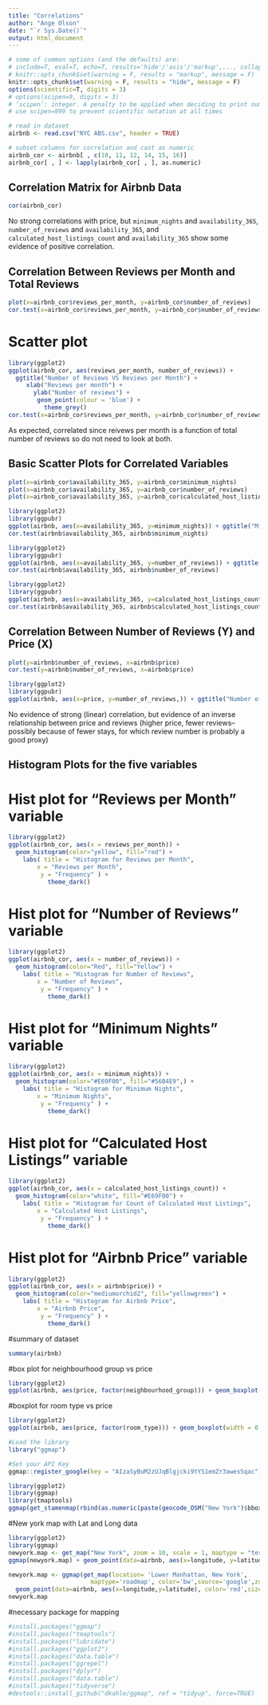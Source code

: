 ```yaml
---
title: "Correlations"
author: "Ange Olson"
date: "`r Sys.Date()`"
output: html_document
---
```


```r
# some of common options (and the defaults) are: 
# include=T, eval=T, echo=T, results='hide'/'asis'/'markup',..., collapse=F, warning=T, message=T, error=T, cache=T, fig.width=6, fig.height=4, fig.dim=c(6,4) #inches, fig.align='left'/'center','right', 
# knitr::opts_chunk$set(warning = F, results = "markup", message = F)
knitr::opts_chunk$set(warning = F, results = "hide", message = F)
options(scientific=T, digits = 3) 
# options(scipen=9, digits = 3) 
# ‘scipen’: integer. A penalty to be applied when deciding to print numeric values in fixed or exponential notation.  Positive values bias towards fixed and negative towards scientific notation: fixed notation will be preferred unless it is more than ‘scipen’ digits wider.
# use scipen=999 to prevent scientific notation at all times
```


```r
# read in dataset
airbnb <- read.csv("NYC ABS.csv", header = TRUE)

# subset columns for correlation and cast as numeric
airbnb_cor <- airbnb[ , c(10, 11, 12, 14, 15, 16)]
airbnb_cor[ , ] <- lapply(airbnb_cor[ , ], as.numeric)
```

## Correlation Matrix for Airbnb Data
```r
cor(airbnb_cor)
```

No strong correlations with price, but `minimum_nights` and `availability_365`, `number_of_reviews` and `availability_365`, and `calculated_host_listings_count` and `availability_365` show some evidence of positive correlation. 

## Correlation Between Reviews per Month and Total Reviews

```r
plot(x=airbnb_cor$reviews_per_month, y=airbnb_cor$number_of_reviews)
cor.test(x=airbnb_cor$reviews_per_month, y=airbnb_cor$number_of_reviews)
```

# Scatter plot
```r
library(ggplot2)
ggplot(airbnb_cor, aes(reviews_per_month, number_of_reviews)) + 
  ggtitle("Number of Reviews VS Reviews per Month") + 
     xlab("Reviews per month") + 
       ylab("Number of reviews") + 
        geom_point(colour = 'blue') + 
          theme_grey()
cor.test(x=airbnb_cor$reviews_per_month, y=airbnb_cor$number_of_reviews, method = "pearson")
```


As expected, correlated since reivews per month is a function of total number of reviews so do not need to look at both.


## Basic Scatter Plots for Correlated Variables

```r
plot(x=airbnb_cor$availability_365, y=airbnb_cor$minimum_nights)
plot(x=airbnb_cor$availability_365, y=airbnb_cor$number_of_reviews)
plot(x=airbnb_cor$availability_365, y=airbnb_cor$calculated_host_listings_count)
```

```r
library(ggplot2)
library(ggpubr)
ggplot(airbnb, aes(x=availability_365, y=minimum_nights)) + ggtitle("Minimum nights vs Availability Scatter plot") + xlab("Availability") + ylab("# Minimum nights") + geom_point(size = 1, shape = 18, color = "black") + ylim(0,400) + stat_cor(method = "pearson", label.x = 275) + geom_smooth(method = lm, se = FALSE, color = "yellow", size = 1.2) + theme_bw()
cor.test(airbnb$availability_365, airbnb$minimum_nights)
```

```r
library(ggplot2)
library(ggpubr)
ggplot(airbnb, aes(x=availability_365, y=number_of_reviews)) + ggtitle("Number of reviews vs Availability") + xlab("Availability") + ylab("# Reviews")  + geom_point(size = 1, shape = 18, color = "black") + ylim(0,800) + stat_cor(method = "pearson", label.x = 275) + geom_smooth(method = lm, se = FALSE, color = "yellow", size = 1.2) + theme_bw()
cor.test(airbnb$availability_365, airbnb$number_of_reviews)
```


```r
library(ggplot2)
library(ggpubr)
ggplot(airbnb, aes(x=availability_365, y=calculated_host_listings_count)) + ggtitle("# Host listings vs Availability") + xlab("Availability") + ylab("Host listings") + geom_point(size = 1, shape = 18, color = "black") + ylim(0,400) + stat_cor(method = "pearson", label.x = 275) + geom_smooth(method = lm, se = FALSE, color = "yellow", size = 1.2) + theme_bw()
cor.test(airbnb$availability_365, airbnb$calculated_host_listings_count)
```

## Correlation Between Number of Reviews (Y) and Price (X) 

```r
plot(y=airbnb$number_of_reviews, x=airbnb$price)
cor.test(y=airbnb$number_of_reviews, x=airbnb$price)
```

```r
library(ggplot2)
library(ggpubr)
ggplot(airbnb, aes(x=price, y=number_of_reviews,)) + ggtitle("Number of Reviews vs Price Scatter Plot") + xlab("Price ($)") + ylab("Number Of Reviews") + geom_point(size = 1, shape = 18, color = "black") + geom_smooth(method = lm, se = FALSE, color = "yellow", size = 1.2) + theme_bw() + stat_cor(method =  "pearson", label.x = 7500 )
```

No evidence of strong (linear) correlation, but evidence of an inverse relationship between price and reviews (higher price, fewer reviews--possibly because of fewer stays, for which review number is probably a good proxy)

## Histogram Plots for the five variables

# Hist plot for "Reviews per Month" variable

```r
library(ggplot2)
ggplot(airbnb_cor, aes(x = reviews_per_month)) + 
  geom_histogram(color="yellow", fill="red") + 
    labs( title = "Histogram for Reviews per Month", 
        x = "Reviews per Month", 
         y = "Frequency" ) +
           theme_dark()
```
# Hist plot for "Number of Reviews" variable

```r
library(ggplot2)
ggplot(airbnb_cor, aes(x = number_of_reviews)) + 
  geom_histogram(color="Red", fill="Yellow") + 
    labs( title = "Histogram for Number of Reviews", 
        x = "Number of Reviews", 
         y = "Frequency" ) +
           theme_dark()
```
# Hist plot for "Minimum Nights" variable

```r
library(ggplot2)
ggplot(airbnb_cor, aes(x = minimum_nights)) + 
  geom_histogram(color="#E69F00", fill="#56B4E9",) + 
    labs( title = "Histogram for Minimum Nights", 
        x = "Minimum Nights", 
         y = "Frequency" ) +
           theme_dark()
```
# Hist plot for "Calculated Host Listings" variable

```r
library(ggplot2)
ggplot(airbnb_cor, aes(x = calculated_host_listings_count)) + 
  geom_histogram(color="white", fill="#E69F00") + 
    labs( title = "Histogram for Count of Calculated Host Listings", 
        x = "Calculated Host Listings", 
         y = "Frequency" ) +
           theme_dark()
```

# Hist plot for "Airbnb Price" variable

```r
library(ggplot2)
ggplot(airbnb_cor, aes(x = airbnb$price)) + 
  geom_histogram(color="mediumorchid2", fill="yellowgreen") + 
    labs( title = "Histogram for Airbnb Price", 
        x = "Airbnb Price", 
         y = "Frequency" ) +
           theme_dark()
```


#summary of dataset
```r
summary(airbnb)
```
#box plot for neighbourhood group vs price
```r
library(ggplot2)
ggplot(airbnb, aes(price, factor(neighbourhood_group))) + geom_boxplot(width = 0.7, color = "black", fill = c("light green", "pink","light blue", "yellow", "red")) +labs(title = "Neighbourhood group vs Price Box plot", x = "Price", y = "Neighbourhood")

```
#boxplot for room type vs price
```r
library(ggplot2)
ggplot(airbnb, aes(price, factor(room_type))) + geom_boxplot(width = 0.7, color = "black", fill = c("light green", "yellow","light blue")) +labs(title = "Room type vs Price Box plot", x = "Price", y = "Room Type")
```

```r

#Load the library
library("ggmap")

#Set your API Key
ggmap::register_google(key = "AIzaSyBuM2zUJqBlgjcki9tYS1emZr3awesSqac")
```


```r
library(ggplot2)
library(ggmap)
library(tmaptools)
ggmap(get_stamenmap(rbind(as.numeric(paste(geocode_OSM("New York")$bbox))), zoom = 10)) + geom_point(data = airbnb, alpha = .01, aes(x = longitude, y = latitude))

```

#New york map with Lat and Long data

```r
library(ggplot2)
library(ggmap)
newyork.map <- get_map("New York", zoom = 10, scale = 1, maptype = "terrain", color = "bw")
ggmap(newyork.map) + geom_point(data=airbnb, aes(x=longitude, y=latitude, color = price), size=0.2)
```


```r
newyork.map <- ggmap(get_map(location= 'Lower Manhattan, New York', 
                       maptype='roadmap', color='bw',source='google',zoom=11)) + 
  geom_point(data=airbnb, aes(x=longitude,y=latitude), color='red',size=2)
newyork.map
```


#necessary package for mapping
```r
#install.packages("ggmap")
#install.packages("tmaptools")
#install.packages("lubridate")
#install.packages("ggplot2")
#install.packages("data.table")
#install.packages("ggrepel")
#install.packages("dplyr")
#install.packages("data.table")
#install.packages("tidyverse")
#devtools::install_github("dkahle/ggmap", ref = "tidyup", force=TRUE)
```


